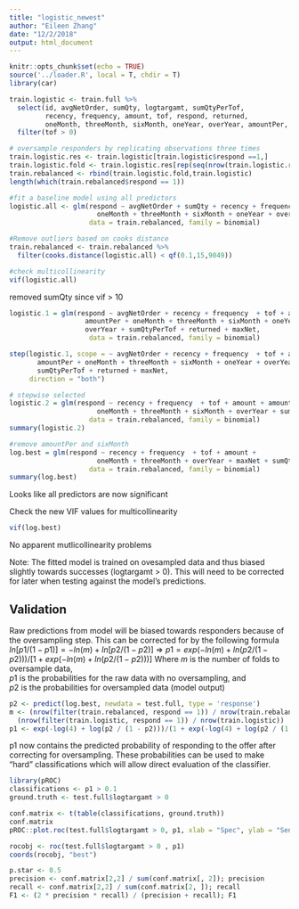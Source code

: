 ```yaml
---
title: "logistic_newest"
author: "Eileen Zhang"
date: "12/2/2018"
output: html_document
---
```


```r
knitr::opts_chunk$set(echo = TRUE)
source('../loader.R', local = T, chdir = T)
library(car)
```


```r
train.logistic <- train.full %>% 
  select(id, avgNetOrder, sumQty, logtargamt, sumQtyPerTof,
         recency, frequency, amount, tof, respond, returned,
         oneMonth, threeMonth, sixMonth, oneYear, overYear, amountPer, maxNet) %>%
  filter(tof > 0)

# oversample responders by replicating observations three times
train.logistic.res <- train.logistic[train.logistic$respond ==1,]
train.logistic.fold <- train.logistic.res[rep(seq(nrow(train.logistic.res)), 3),]
train.rebalanced <- rbind(train.logistic.fold,train.logistic)
length(which(train.rebalanced$respond == 1))

#fit a baseline model using all predictors
logistic.all <- glm(respond ~ avgNetOrder + sumQty + recency + frequency  + tof + amount + amountPer +
                      oneMonth + threeMonth + sixMonth + oneYear + overYear + sumQtyPerTof + returned + maxNet,
                    data = train.rebalanced, family = binomial)

#Remove outliers based on cooks distance
train.rebalanced <- train.rebalanced %>% 
  filter(cooks.distance(logistic.all) < qf(0.1,15,9049))

#check multicollinearity
vif(logistic.all)
```

removed sumQty since vif > 10

```r
logistic.1 = glm(respond ~ avgNetOrder + recency + frequency  + tof + amount + 
                   amountPer + oneMonth + threeMonth + sixMonth + oneYear + 
                   overYear + sumQtyPerTof + returned + maxNet,
                    data = train.rebalanced, family = binomial)

step(logistic.1, scope = ~ avgNetOrder + recency + frequency  + tof + amount + 
       amountPer + oneMonth + threeMonth + sixMonth + oneYear + overYear + 
       sumQtyPerTof + returned + maxNet,
     direction = "both")
```

```r
# stepwise selected
logistic.2 = glm(respond ~ recency + frequency  + tof + amount + amountPer +
                      oneMonth + threeMonth + sixMonth + overYear + sumQtyPerTof + maxNet,
                    data = train.rebalanced, family = binomial)
summary(logistic.2)
```
```r
#remove amountPer and sixMonth
log.best = glm(respond ~ recency + frequency  + tof + amount +
                      oneMonth + threeMonth + overYear + maxNet + sumQtyPerTof,
                    data = train.rebalanced, family = binomial)
summary(log.best)
```

Looks like all predictors are now significant

Check the new VIF values for multicollinearity

```r
vif(log.best)
```

No apparent mutlicollinearity problems

Note: The fitted model is trained on ovesampled data and thus biased slightly towards successes (logtargamt > 0). This will need to be corrected for later when testing against the model's predictions.

## Validation

Raw predictions from model will be biased towards responders because of the oversampling step.
This can be corrected for by the following formula
$ln[p1 / (1 - p1)] = -ln(m)+ln[p2 / (1 - p2)]$
=> $p1 = exp(-ln(m) + ln(p2 / (1 - p2)))/[1 + exp(-ln(m) + ln(p2 / (1 - p2)))]$
Where $m$ is the number of folds to oversample data,  
$p1$ is the probabilities for the raw data with no oversampling, and  
$p2$ is the probabilities for oversampled data (model output)

```r
p2 <- predict(log.best, newdata = test.full, type = 'response')
m <- (nrow(filter(train.rebalanced, respond == 1)) / nrow(train.rebalanced)) / 
  (nrow(filter(train.logistic, respond == 1)) / nrow(train.logistic))
p1 <- exp(-log(4) + log(p2 / (1 - p2)))/(1 + exp(-log(4) + log(p2 / (1 - p2))))
```

p1 now contains the predicted probability of responding to the offer after correcting for oversampling. These probabilities can be used to make "hard" classifications which will allow direct evaluation of the classifier.

```r
library(pROC)
classifications <- p1 > 0.1
ground.truth <- test.full$logtargamt > 0

conf.matrix <- t(table(classifications, ground.truth))
conf.matrix
pROC::plot.roc(test.full$logtargamt > 0, p1, xlab = "Spec", ylab = "Sens", print.auc = T)

rocobj <- roc(test.full$logtargamt > 0 , p1)
coords(rocobj, "best")

p.star <- 0.5
precision <- conf.matrix[2,2] / sum(conf.matrix[, 2]); precision
recall <- conf.matrix[2,2] / sum(conf.matrix[2, ]); recall
F1 <- (2 * precision * recall) / (precision + recall); F1
```
